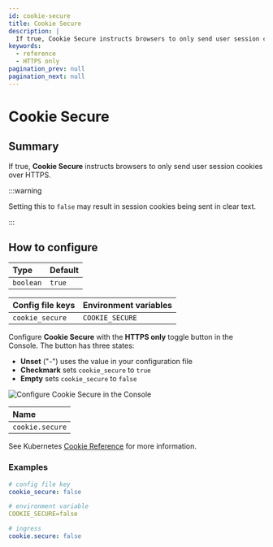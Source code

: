 ```yaml
---
id: cookie-secure
title: Cookie Secure
description: |
  If true, Cookie Secure instructs browsers to only send user session cookies over HTTPS.
keywords:
  - reference
  - HTTPS only
pagination_prev: null
pagination_next: null
---
```



# Cookie Secure

## Summary

If true, **Cookie Secure** instructs browsers to only send user session cookies over HTTPS.

:::warning

Setting this to `false` may result in session cookies being sent in clear text.

:::

## How to configure

| **Type**  | **Default** |
| :-------- | :---------- |
| `boolean` | `true`      |

<Tabs>
<TabItem value="Core" label="Core">

| **Config file keys** | **Environment variables** |
| :------------------- | :------------------------ |
| `cookie_secure`      | `COOKIE_SECURE`           |

</TabItem>
<TabItem value="Enterprise" label="Enterprise">

Configure **Cookie Secure** with the **HTTPS only** toggle button in the Console. The button has three states:

- **Unset** ("-") uses the value in your configuration file
- **Checkmark** sets `cookie_secure` to `true`
- **Empty** sets `cookie_secure` to `false`

![Configure Cookie Secure in the Console](./img/cookies/cookie-settings.png)

</TabItem>
<TabItem value="Kubernetes" label="Kubernetes">

| **Name**        |
| :-------------- |
| `cookie.secure` |

See Kubernetes [Cookie Reference](/docs/deploying/k8s/reference#cookie) for more information.

</TabItem>
</Tabs>

### Examples

```yaml
# config file key
cookie_secure: false

# environment variable
COOKIE_SECURE=false

# ingress
cookie.secure: false
```

